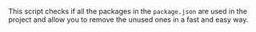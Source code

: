 This script checks if all the packages in the `package.json` are used in the project and allow you to remove the unused ones in a fast and easy way.
